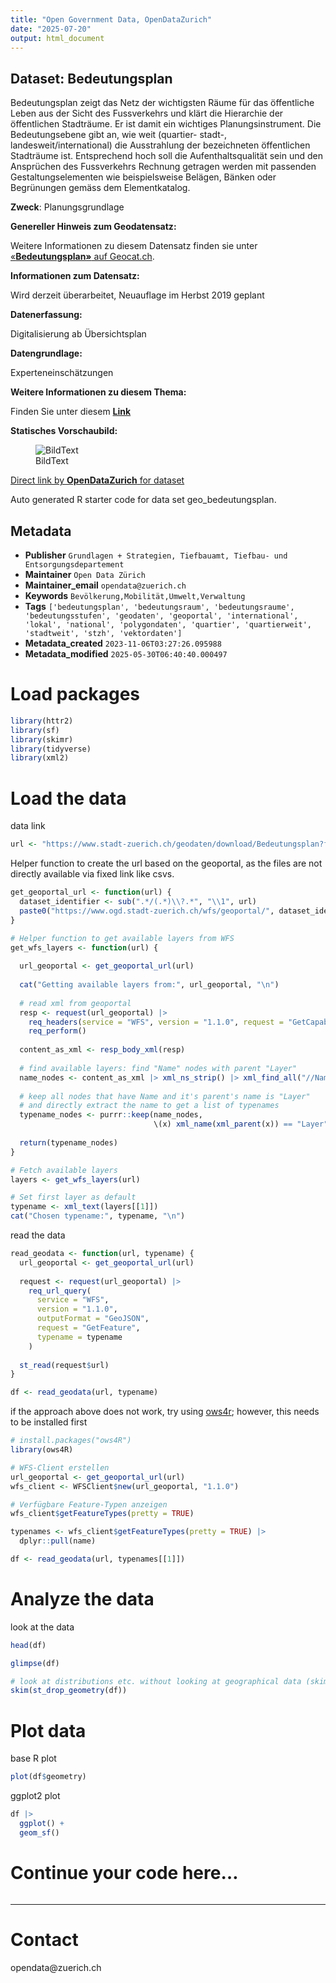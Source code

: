 ```yaml
---
title: "Open Government Data, OpenDataZurich"
date: "2025-07-20"
output: html_document
---
```


## Dataset: Bedeutungsplan

Bedeutungsplan zeigt das Netz der wichtigsten Räume für das öffentliche Leben aus der Sicht des Fussverkehrs und klärt die Hierarchie der öffentlichen Stadträume. Er ist damit ein wichtiges Planungsinstrument. Die Bedeutungsebene gibt an, wie weit (quartier- stadt-, landesweit/international) die Ausstrahlung der bezeichneten öffentlichen Stadträume ist. Entsprechend hoch soll die Aufenthaltsqualität sein und den Ansprüchen des Fussverkehrs Rechnung getragen werden mit passenden Gestaltungselementen wie beispielsweise Belägen, Bänken oder Begrünungen gemäss dem Elementkatalog.

**Zweck**: Planungsgrundlage                                                                                                                 

**Genereller Hinweis zum Geodatensatz:**


Weitere Informationen zu diesem Datensatz finden sie unter [«**Bedeutungsplan»** auf Geocat.ch](https://www.geocat.ch/geonetwork/srv/ger/catalog.search#/metadata/4dd1c9a5-3eee-4320-bf72-2f54dbda54e3).				
			   

**Informationen zum Datensatz:**

Wird derzeit überarbeitet, Neuauflage im Herbst 2019 geplant

**Datenerfassung:**

Digitalisierung ab Übersichtsplan

**Datengrundlage:**

Experteneinschätzungen

**Weitere Informationen zu diesem Thema:**

Finden Sie unter diesem [**Link**](https://www.stadt-zuerich.ch/misc/de/standards-stadtraeume/bedeutungsplan.html)

**Statisches Vorschaubild:**

![BildText](https://www.gis.stadt-zuerich.ch/zueriplan_docs/geocat/4dd1c9a5-3eee-4320-bf72-2f54dbda54e3.png)



[Direct link by **OpenDataZurich** for dataset](https://data.stadt-zuerich.ch/dataset/geo_bedeutungsplan)

Auto generated R starter code for data set geo_bedeutungsplan.

## Metadata

- **Publisher** `Grundlagen + Strategien, Tiefbauamt, Tiefbau- und Entsorgungsdepartement`
- **Maintainer** `Open Data Zürich`
- **Maintainer_email** `opendata@zuerich.ch`
- **Keywords** `Bevölk­erung,Mobilität,Umwelt,Ver­walt­ung`
- **Tags** `['bedeutungsplan', 'bedeutungsraum', 'bedeutungsraume', 'bedeutungsstufen', 'geodaten', 'geoportal', 'international', 'lokal', 'national', 'polygondaten', 'quartier', 'quartierweit', 'stadtweit', 'stzh', 'vektordaten']`
- **Metadata_created** `2023-11-06T03:27:26.095988`
- **Metadata_modified** `2025-05-30T06:40:40.000497`


# Load packages

```r
library(httr2)
library(sf)
library(skimr)
library(tidyverse)
library(xml2)
```

# Load the data

data link
```r
url <- "https://www.stadt-zuerich.ch/geodaten/download/Bedeutungsplan?format=geojson_link"
```


Helper function to create the url based on the geoportal, as the files are not directly available via fixed link like csvs.
```r
get_geoportal_url <- function(url) {
  dataset_identifier <- sub(".*/(.*)\\?.*", "\\1", url)
  paste0("https://www.ogd.stadt-zuerich.ch/wfs/geoportal/", dataset_identifier)
}
```

```r
# Helper function to get available layers from WFS
get_wfs_layers <- function(url) {
  
  url_geoportal <- get_geoportal_url(url)
  
  cat("Getting available layers from:", url_geoportal, "\n")
  
  # read xml from geoportal
  resp <- request(url_geoportal) |> 
    req_headers(service = "WFS", version = "1.1.0", request = "GetCapabilities") |> 
    req_perform()
  
  content_as_xml <- resp_body_xml(resp)
  
  # find available layers: find "Name" nodes with parent "Layer"
  name_nodes <- content_as_xml |> xml_ns_strip() |> xml_find_all("//Name")
  
  # keep all nodes that have Name and it's parent's name is "Layer"
  # and directly extract the name to get a list of typenames
  typename_nodes <- purrr::keep(name_nodes,
                                \(x) xml_name(xml_parent(x)) == "Layer")
  
  return(typename_nodes)
}

# Fetch available layers
layers <- get_wfs_layers(url)

# Set first layer as default
typename <- xml_text(layers[[1]])
cat("Chosen typename:", typename, "\n")
```

read the data
```r
read_geodata <- function(url, typename) {
  url_geoportal <- get_geoportal_url(url)
  
  request <- request(url_geoportal) |>
    req_url_query(
      service = "WFS",
      version = "1.1.0",
      outputFormat = "GeoJSON",
      request = "GetFeature",
      typename = typename
    )
  
  st_read(request$url)
}

df <- read_geodata(url, typename)
```

if the approach above does not work, try using [ows4r](https://eblondel.github.io/ows4R/); however, this needs to be installed first
```r
# install.packages("ows4R")
library(ows4R)

# WFS-Client erstellen
url_geoportal <- get_geoportal_url(url)
wfs_client <- WFSClient$new(url_geoportal, "1.1.0")

# Verfügbare Feature-Typen anzeigen
wfs_client$getFeatureTypes(pretty = TRUE)

typenames <- wfs_client$getFeatureTypes(pretty = TRUE) |> 
  dplyr::pull(name)

df <- read_geodata(url, typenames[[1]])
```

# Analyze the data

look at the data
```r
head(df)
```

```r
glimpse(df)
```

```r
# look at distributions etc. without looking at geographical data (skim cannot deal with geometries)
skim(st_drop_geometry(df))
```

# Plot data

base R plot
```r
plot(df$geometry)
```

ggplot2 plot
```r
df |>
  ggplot() +
  geom_sf()
```

# Continue your code here...

```r

```

------------------------------------------------------------------------

# Contact

opendata@zuerich.ch
